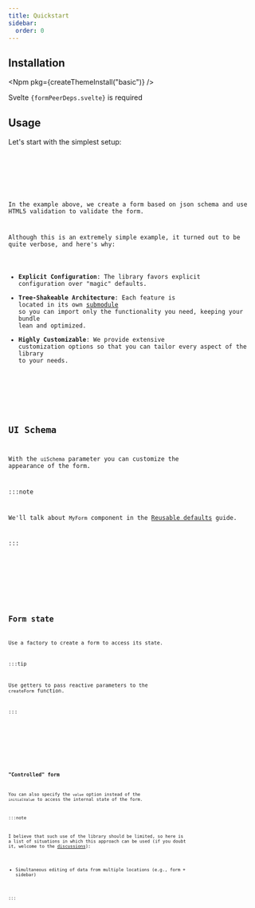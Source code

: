 ```yaml
---
title: Quickstart
sidebar:
  order: 0
---
```









## Installation

<Npm pkg={createThemeInstall("basic")} />

Svelte <code>{formPeerDeps.svelte}</code> is required

## Usage

Let's start with the simplest setup:

<Code code={simpleSetupCode} lang="svelte" />

<FormCard>
  <SimpleSetupForm client:only="svelte" />
</FormCard>

In the example above, we create a form based on json schema and
use HTML5 validation to validate the form.

Although this is an extremely simple example, it turned out to be quite verbose, and here's why:

- **Explicit Configuration**: The library favors explicit configuration over "magic" defaults.
- **Tree-Shakeable Architecture**: Each feature is located in its own [submodule](https://nodejs.org/api/packages.html#subpath-exports)
so you can import only the functionality you need, keeping your bundle lean and optimized.
- **Highly Customizable**: We provide extensive customization options so that you can tailor every aspect of the library to your needs.

<LinkCard title="Schema" href="../../form/schema/" />

<LinkCard title="Form options" href="../../form/options/" />

## UI Schema

With the `uiSchema` parameter you can customize the appearance of the form.

:::note

We'll talk about `MyForm` component in the [Reusable defaults](../reusable-defaults/) guide.

:::

<Code code={uiSchemaCode} lang="svelte" />

<FormCard>
  <UiSchemaForm client:only="svelte" />
</FormCard>

<LinkCard title="UI Schema" href="../../form/ui-schema/" />

## Form state

Use a factory to create a form to access its state.

:::tip

Use getters to pass reactive parameters to the `createForm` function.

:::

<Code code={formStateCode} lang="svelte" />

<FormCard>
  <FormStateForm client:only="svelte" />
</FormCard>

<LinkCard title="Form state" href="../../form/state/" />

### "Controlled" form

You can also specify the `value` option instead of the `initialValue`
to access the internal state of the form.

:::note

I believe that such use of the library should be limited,
so here is a list of situations in which this approach can be used
(if you doubt it, welcome to the [discussions](https://github.com/x0k/svelte-jsonschema-form/discussions)):

- Simultaneous editing of data from multiple locations (e.g., form + sidebar)

:::

<Code code={controlledFormCode} lang="svelte" />

<FormCard>
  <ControlledForm client:only="svelte" />
</FormCard>
